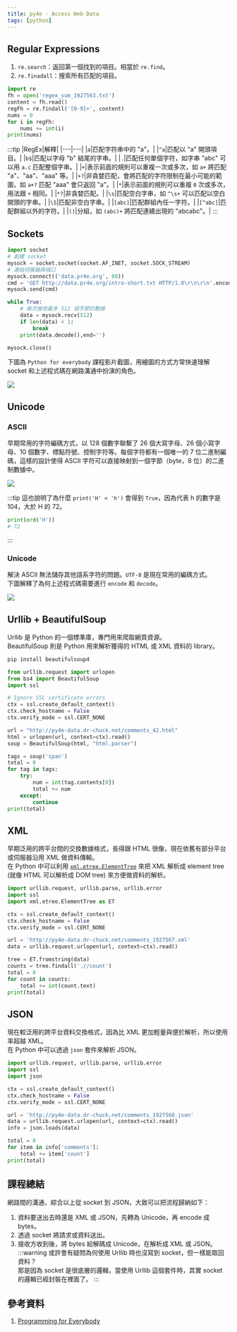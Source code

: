 ```yaml
---
title: py4e - Access Web Data
tags: [python]
---
```

## Regular Expressions
1. `re.search`：返回第一個找到的項目。相當於 `re.find`。
2. `re.finadall`：搜索所有匹配的項目。
```py
import re
fh = open('regex_sum_1927563.txt')
content = fh.read()
regFh = re.findall('[0-9]+', content)
nums = 0
for i in regFh:
    nums += int(i)
print(nums)
```
:::tip
|RegEx|解釋|
|---|---|
|`a`|匹配字符串中的 "a"。|
|`^a`|匹配以 "a" 開頭項目。|
|`b$`|匹配以字母 "b" 結尾的字串。|
|`.`|匹配任何單個字符，如字串 "abc" 可以用 `a.c` 匹配整個字串。|
|`+`|表示前面的規則可以重複一次或多次，如 `a+` 將匹配 "a"、"aa"、"aaa" 等。|
|`+?`|非貪婪匹配，會將匹配的字符限制在最小可能的範圍，如 `a+?` 匹配 "aaa" 會只返回 "a"。|
|`*`|表示前面的規則可以重複 `0` 次或多次，用法跟 `+` 相同。|
|`*?`|非貪婪匹配。|
|`\s`|匹配空白字串，如 `^\s+` 可以匹配以空白開頭的字串。|
|`\S`|匹配非空白字串。|
|`[abc]`|匹配群組內任一字符。|
|`[^abc]`|匹配群組以外的字符。|
|`()`|分組，如 `(abc)+` 將匹配連續出現的 "abcabc"。|
:::

## Sockets
```py
import socket
# 創建 socket
mysock = socket.socket(socket.AF_INET, socket.SOCK_STREAM)
# 連結伺服器與端口
mysock.connect(('data.pr4e.org', 80))
cmd = 'GET http://data.pr4e.org/intro-short.txt HTTP/1.0\r\n\r\n'.encode()
mysock.send(cmd)

while True:
    # 每次接收最多 512 個字節的數據
    data = mysock.recv(512)
    if len(data) < 1:
        break
    print(data.decode(),end='')

mysock.close()
```
下圖為 `Python for everybody` 課程影片截圖，用繪圖的方式方常快速理解 socket 和上述程式碼在網路溝通中扮演的角色。

![](./assets/images/socket01.png)

## Unicode
### ASCII
早期常用的字符編碼方式，以 128 個數字聯繫了 26 個大寫字母、26 個小寫字母、10 個數字、標點符號、控制字符等。每個字符都有一個唯一的 7 位二進制編碼，這樣的設計使得 ASCII 字符可以直接映射到一個字節（byte，8 位）的二進制數據中。

![](./assets/images/ASCII.png)

:::tip
這也說明了為什麼 `print('H' < 'h')` 會得到 `True`，因為代表 h 的數字是 104，大於 H 的 72。
```py
print(ord('H'))
# 72
```
:::

### Unicode
解決 ASCII 無法儲存其他語系字符的問題。`UTF-8` 是現在常用的編碼方式。  
下圖解釋了為何上述程式碼需要進行 `encode` 和 `decode`。

![](./assets/images/unicode.png)

## Urllib + BeautifulSoup
Urllib 是 Python 的一個標準庫，專門用來爬取網頁資源。  
BeautifulSoup 則是 Python 用來解析獲得的 HTML 或 XML 資料的 library。

```bash title='先安裝 BeautifulSoup'
pip install beautifulsoup4
```

```py
from urllib.request import urlopen
from bs4 import BeautifulSoup
import ssl

# Ignore SSL certificate errors
ctx = ssl.create_default_context()
ctx.check_hostname = False
ctx.verify_mode = ssl.CERT_NONE

url = "http://py4e-data.dr-chuck.net/comments_42.html"
html = urlopen(url, context=ctx).read()
soup = BeautifulSoup(html, "html.parser")

tags = soup('span')
total = 0
for tag in tags:
    try:
        num = int(tag.contents[0])
        total += num
    except:
        continue
print(total)
```

## XML
早期泛用的跨平台間的交換數據格式，長得跟 HTML 很像，現在依舊有部分平台或伺服器沿用 XML 做資料傳輸。  
在 Python 中可以利用 [`xml.etree.ElementTree`](https://docs.python.org/3/library/xml.etree.elementtree.html) 來把 XML 解析成 element tree (就像 HTML 可以解析成 DOM tree) 來方便做資料的解析。

```py
import urllib.request, urllib.parse, urllib.error
import ssl
import xml.etree.ElementTree as ET

ctx = ssl.create_default_context()
ctx.check_hostname = False
ctx.verify_mode = ssl.CERT_NONE

url = 'http://py4e-data.dr-chuck.net/comments_1927567.xml'
data = urllib.request.urlopen(url, context=ctx).read()

tree = ET.fromstring(data)
counts = tree.findall('.//count')
total = 0
for count in counts:
    total += int(count.text)
print(total)
```

## JSON
現在較泛用的跨平台資料交換格式，因為比 XML 更加輕量與便於解析，所以使用率超越 XML。  
在 Python 中可以透過 `json` 套件來解析 JSON。

```py
import urllib.request, urllib.parse, urllib.error
import ssl
import json

ctx = ssl.create_default_context()
ctx.check_hostname = False
ctx.verify_mode = ssl.CERT_NONE

url = 'http://py4e-data.dr-chuck.net/comments_1927568.json'
data = urllib.request.urlopen(url, context=ctx).read()
info = json.loads(data)

total = 0
for item in info['comments']:
    total += item['count']
print(total)
```

## 課程總結
網路間的溝通，綜合以上從 socket 到 JSON，大致可以把流程歸納如下：  
1. 資料要送出去時還是 XML 或 JSON，先轉為 Unicode，再 encode 成 bytes。
2. 透過 socket 將請求或資料送出。
3. 接收方收到後，將 bytes 給解碼成 Unicode，在解析成 XML 或 JSON。
:::warning
或許會有疑問為何使用 Urllib 時也沒寫到 socket，但一樣能取回資料？  
那是因為 socket 是很底層的邏輯，當使用 Urllib 這個套件時，其實 socket 的邏輯已經封裝在裡面了。
:::

## 參考資料
1. [Programming for Everybody](https://www.coursera.org/specializations/python)